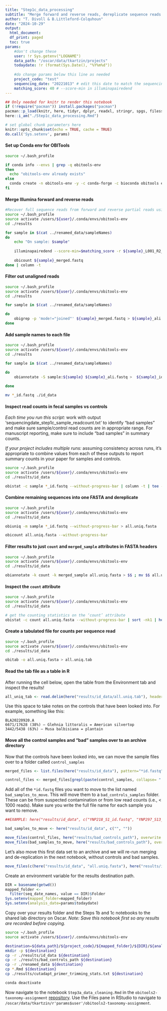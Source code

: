 ```yaml
---
title: "Step1c_data_processing"
subtitle: "Merge forward and reverse reads, dereplicate sequence reads across samples, and remove control and bad samples."
author: "T. Divoll & B.Littleford-Colquhoun"
date: "2024-10-29"
output: 
  html_document:
  df_print: paged
  toc: true
params:
    #don't change these
    user: !r Sys.getenv("LOGNAME")
    data_path: "/oscar/data/tkartzin/projects"
    todaydate: !r (format(Sys.Date(), "%Y%m%d"))
  
    #do change params below this line as needed
    project_code: "test"
    sequencing_date: "20221013" # edit this date to match the sequencing date of the run you are working on (i.e. date should match directory label)
    matching_score: 40 # --score-min in illuminapairedend
---
```

```r
## Only needed for knitr to render this notebook
if (!require("pacman")) install.packages("pacman")
pacman::p_load(knitr, here, tidyr, dplyr, readxl, stringr, spgs, filesstrings)
here::i_am("./Step1c_data_processing.Rmd")
```

```r
# set global chunk parameters here
knitr::opts_chunk$set(echo = TRUE, cache = TRUE)
do.call('Sys.setenv', params)
```

#### Set up Conda env for OBITools
```bash
source ~/.bash_profile

if conda info --envs | grep -q obitools-env
then 
  echo "obitools-env already exists" 
else 
  conda create -n obitools-env -y -c conda-forge -c bioconda obitools ecoprimers ecopcr python=2.7 
fi
```

#### Merge Illumina forward and reverse reads
```bash
#Recover full sequence reads from forward and reverse partial reads using illuminapairedend command in obitools
source ~/.bash_profile
source activate /users/${user}/.conda/envs/obitools-env
cd ./results

for sample in $(cat ../renamed_data/sampleNames)
do
    echo "On sample: $sample"
    
    illuminapairedend --score-min=$matching_score -r ${sample}_L001_R2_001_trimmed.fastq.gz ${sample}_L001_R1_001_trimmed.fastq.gz > ${sample}_merged.fastq
    
    obicount ${sample}_merged.fastq
done | column -t
```

#### Filter out unaligned reads
```bash
source ~/.bash_profile
source activate /users/${user}/.conda/envs/obitools-env
cd ./results

for sample in $(cat ../renamed_data/sampleNames)

do
    obigrep -p 'mode!="joined"' ${sample}_merged.fastq > ${sample}_ali.fastq
done
```

#### Add sample names to each file
```bash
source ~/.bash_profile
source activate /users/${user}/.conda/envs/obitools-env
cd ./results

for sample in $(cat ../renamed_data/sampleNames)

do
    obiannotate -S sample:${sample} ${sample}_ali.fastq >  ${sample}_id.fastq
    
done

mv *_id.fastq ./id_data
```

#### Inspect read counts in fecal samples vs controls
*Each time you run this script:* work with output 'sequencingdate_step1c_sample_readcount.txt' to identify "bad samples" and make sure sample/control read counts are in appropriate range. For manuscript reporting, make sure to include "bad samples" in summary counts.

*If your project includes multiple runs:* assuming consistency across runs, it's appropriate to combine values from each of these outputs to report summary counts in your paper for samples and controls. 

```bash
source ~/.bash_profile
source activate /users/${user}/.conda/envs/obitools-env
cd ./results/id_data

obistat -c sample *_id.fastq --without-progress-bar | column -t | tee -a ${sequencing_date}_step1c_sample_readcount.txt
```

#### Combine remaining sequences into one FASTA and dereplicate
```bash
source ~/.bash_profile
source activate /users/${user}/.conda/envs/obitools-env
cd ./results/id_data

obiuniq -m sample *_id.fastq --without-progress-bar > all.uniq.fasta

obicount all.uniq.fasta --without-progress-bar
```

#### Filter results to just `count` and `merged_sample` attributes in FASTA headers
```bash
source ~/.bash_profile
source activate /users/${user}/.conda/envs/obitools-env
cd ./results/id_data

obiannotate -k count -k merged_sample all.uniq.fasta > $$ ; mv $$ all.uniq.fasta
```

#### Inspect the `count` attribute
```bash
source ~/.bash_profile
source activate /users/${user}/.conda/envs/obitools-env
cd ./results/id_data

# get the counting statistics on the ‘count’ attribute
obistat -c count all.uniq.fasta --without-progress-bar | sort -nk1 | head -20 | column -t | tee -a seq_count_table.txt
```

#### Create a tabulated file for counts per sequence read
```bash
source ~/.bash_profile
source activate /users/${user}/.conda/envs/obitools-env
cd ./results/id_data

obitab -o all.uniq.fasta > all.uniq.tab
```

#### Read the tab file as a table in R
After running the cell below, open the table from the Environment tab and inspect the results!
```r
all_uniq_tab <- read.delim(here("results/id_data/all.uniq.tab"), header=TRUE)
```

Use this space to take notes on the controls that have been looked into. For example, something like this: 
```
BLA20220920.A
6671/17628 (38%) – Glehnia littoralis = American silvertop
3442/5438 (63%) – Musa balbisiana = plantain
```

#### Move all the control samples and "bad" samples over to an archive directory
Now that the controls have been looked into, we can move the sample files over to a folder called `control_samples`
```r
merged_files <- list.files(here("results/id_data"), pattern="*id.fastq", full.names = T)
```

```r
control_files <- merged_files[grepl(paste(control_samples, collapse= "|"), merged_files)]
```

Add all of the `*id.fastq` files you want to move to the list named `bad_samples_to_move`. This will move them to a `bad_controls_samples` folder. These can be from suspected contamination or from low read counts (i.e., < 1000 reads). Make sure you write the full file name for each sample you want to remove. 
```r
##EXAMPLE: here("results/id_data", c("YNP218_S1_id.fastq", "YNP297_S13_id.fastq")) 

bad_samples_to_move <- here("results/id_data", c("", ""))
```

```r
move_files(control_files, here("results/bad_controls_path"), overwrite = FALSE)
move_files(bad_samples_to_move, here("results/bad_controls_path"), overwrite = FALSE)
```

Let's also move this first data set to an archive and we will re-run merging and de-replication in the next notebook, without controls and bad samples.
```r
move_files(c(here("results/id_data", "all.uniq.fasta"), here("results/id_data", "all.uniq.tab")), here("results/bad_controls_path"), overwrite = FALSE)
```

Create an environment variable for the results destination path.
```r
DIR = basename(getwd())
mapped_folder <- 
  filter(seq_date_names, value == DIR)$Folder
Sys.setenv(mapped_folder=mapped_folder)
Sys.setenv(analysis_date=params$todaydate)
```

Copy over your results folder and the Steps 1b and 1c notebooks to the shared lab directory on Oscar.
*Note: Save this notebook first so any results are recorded before copying.*
```bash
source ~/.bash_profile
source activate /users/${user}/.conda/envs/obitools-env

destination=${data_path}/${project_code}/${mapped_folder}/${DIR}/${analysis_date}_${user}
mkdir -p ${destination}
cp -r ./results/id_data ${destination}
cp -r ./results/bad_controls_path ${destination}
cp -r ./renamed_data ${destination}
cp *.Rmd ${destination}
cp ./results/cutadapt_primer_trimming_stats.txt ${destination}

conda deactivate
```

Now navigate to the notebook `Step3a_data_cleaning.Rmd` in the `obitools2-taxonomy-assignment` [repository](https://github.com/trklab-metabarcoding/obitools2-taxonomy-assignment). Use the Files pane in RStudio to navigate to `/oscar/data/tkartzin/r'params$user'/obitools2-taxonomy-assignment`.